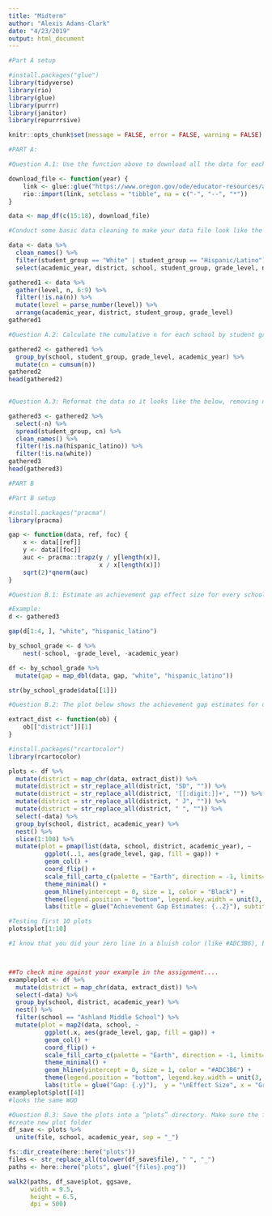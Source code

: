 ```yaml
---
title: "Midterm"
author: "Alexis Adams-Clark"
date: "4/23/2019"
output: html_document
---
```


```r

#Part A setup

#install.packages("glue")
library(tidyverse)
library(rio)
library(glue)
library(purrr)
library(janitor)
library(repurrrsive)

knitr::opts_chunk$set(message = FALSE, error = FALSE, warning = FALSE)
```

```r

#PART A:

#Question A.1: Use the function above to download all the data for each of the past 4 school years and bind it into a single data frame, using a single function (i.e., one line of code). Note, this may take a minute or two to run, depending on your Internet speed.

download_file <- function(year) {
    link <- glue::glue("https://www.oregon.gov/ode/educator-resources/assessment/TestResults20{year}/pagr_schools_ela_raceethnicity_{year-1}{year}.xlsx")
    rio::import(link, setclass = "tibble", na = c("-", "--", "*"))
}

data <- map_df(c(15:18), download_file)

#Conduct some basic data cleaning to make your data file look like the following. Filter for only student groups coded as "White" or "Hispanic/Latino". Select variables related to the number of students in each of the levels (1:4), and not percentages or collapsed levels. Remove any row that has missing data in any of the n variables.

data <- data %>% 
  clean_names() %>% 
  filter(student_group == "White" | student_group == "Hispanic/Latino") %>% 
  select(academic_year, district, school, student_group, grade_level, number_level_1, number_level_2, number_level_3, number_level_4)

gathered1 <- data %>% 
  gather(level, n, 6:9) %>% 
  filter(!is.na(n)) %>% 
  mutate(level = parse_number(level)) %>% 
  arrange(academic_year, district, student_group, grade_level)
gathered1

```


```r

#Question A.2: Calculate the cumulative n for each school by student group, grade, and academic year. 

gathered2 <- gathered1 %>%
  group_by(school, student_group, grade_level, academic_year) %>% 
  mutate(cn = cumsum(n))
gathered2
head(gathered2)
  
```


```r

#Question A.3: Reformat the data so it looks like the below, removing n and filling by cn. Remove rows that have missing data for either student group.

gathered3 <- gathered2 %>%
  select(-n) %>% 
  spread(student_group, cn) %>% 
  clean_names() %>%
  filter(!is.na(hispanic_latino)) %>% 
  filter(!is.na(white))
gathered3
head(gathered3)

```


```r

#PART B

#Part B setup

#install.packages("pracma")
library(pracma)

gap <- function(data, ref, foc) {
    x <- data[[ref]]
    y <- data[[foc]]
    auc <- pracma::trapz(y / y[length(x)],
                         x / x[length(x)])
    sqrt(2)*qnorm(auc)
}
```


```r

#Question B.1: Estimate an achievement gap effect size for every school in the state that reported data on both student groups (i.e., using the data we created above), for each grade level in each academic year.

#Example: 
d <- gathered3

gap(d[1:4, ], "white", "hispanic_latino")

by_school_grade <- d %>%
    nest(-school, -grade_level, -academic_year)

df <- by_school_grade %>% 
  mutate(gap = map_dbl(data, gap, "white", "hispanic_latino")) 

str(by_school_grade$data[[1]])
```


```r

#Question B.2: The plot below shows the achievement gap estimates for one school by grade in Ashland School District during the 2017-18 school year. Produce a similar plot to the below (noting the school, academic year, and school district) for each of the first 100 unique school/year/district combinations. Hint - you’ll want to use your effect size data from from the previous question, nest it, then apply slice(1:100). 

extract_dist <- function(ob) {
    ob[["district"]][1]
}

#install.packages("rcartocolor")
library(rcartocolor)

plots <- df %>% 
  mutate(district = map_chr(data, extract_dist)) %>% 
  mutate(district = str_replace_all(district, "SD", "")) %>% 
  mutate(district = str_replace_all(district, '[[:digit:]]+', "")) %>% 
  mutate(district = str_replace_all(district, " J", "")) %>% 
  mutate(district = str_replace_all(district, " ", "")) %>% 
  select(-data) %>% 
  group_by(school, district, academic_year) %>% 
  nest() %>% 
  slice(1:100) %>% 
  mutate(plot = pmap(list(data, school, district, academic_year), ~
          ggplot(..1, aes(grade_level, gap, fill = gap)) +
          geom_col() +
          coord_flip() + 
          scale_fill_carto_c(palette = "Earth", direction = -1, limits= c(-1.5, 1.5)) + 
          theme_minimal() +
          geom_hline(yintercept = 0, size = 1, color = "Black") +
          theme(legend.position = "bottom", legend.key.width = unit(3, "cm"), legend.title = element_blank()) +
          labs(title = glue("Achievement Gap Estimates: {..2}"), subtitle = "Students coded as White as compared to those coded as Hispanic/Latino\n", caption = glue("{..4} School year, {..3} School District, Oregon"), y = "\nEffect Size", x = "Grade\n")))

#Testing first 10 plots
plots$plot[1:10]

#I know that you did your zero line in a bluish color (like #ADC3B6), but I liked it better black. (:



##To check mine against your example in the assignment....
exampleplot <- df %>% 
  mutate(district = map_chr(data, extract_dist)) %>% 
  select(-data) %>% 
  group_by(school, district, academic_year) %>% 
  nest() %>% 
  filter(school == "Ashland Middle School") %>% 
  mutate(plot = map2(data, school, ~
          ggplot(.x, aes(grade_level, gap, fill = gap)) +
          geom_col() +
          coord_flip() + 
          scale_fill_carto_c(palette = "Earth", direction = -1, limits= c(-1.5, 1.5)) + 
          theme_minimal() +
          geom_hline(yintercept = 0, size = 1, color = "#ADC3B6") +
          theme(legend.position = "bottom", legend.key.width = unit(3, "cm"), legend.title = element_blank()) +
          labs(title = glue("Gap: {.y}"),  y = "\nEffect Size", x = "Grade\n", subtitle = "Students coded as White as compared to those coded as Hispanic/Latino\n")))
exampleplot$plot[[4]]
#looks the same WOO

```

```r

#Question B.3: Save the plots into a “plots” directory. Make sure the file names are meaningful.
#create new plot folder
df_save <- plots %>% 
  unite(file, school, academic_year, sep = "_")

fs::dir_create(here::here("plots"))
files <- str_replace_all(tolower(df_save$file), " ", "_")
paths <- here::here("plots", glue("{files}.png"))

walk2(paths, df_save$plot, ggsave,
      width = 9.5, 
      height = 6.5,
      dpi = 500)
```